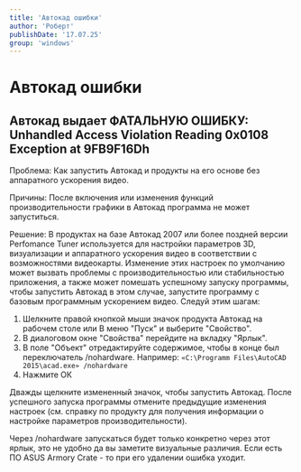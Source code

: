 ```yaml
---
title: 'Автокад ошибки'
author: 'Роберт'
publishDate: '17.07.25'
group: 'windows'
---
```


# Автокад ошибки

## Автокад выдает ФАТАЛЬНУЮ ОШИБКУ: Unhandled Access Violation Reading 0x0108 Exception at 9FB9F16Dh

Проблема:
Как запустить Автокад и продукты на его основе без аппаратного ускорения видео.

Причины:
После включения или изменения функций производительности графики в Автокад программа не может запуститься.

Решение:
В продуктах на базе Автокад 2007 или более поздней версии Perfomance Tuner используется для настройки параметров 3D, визуализации и аппаратного ускорения видео в соответствии с возможностями видеокарты. Изменение этих настроек по умолчанию может вызвать проблемы с производительностью или стабильностью приложения, а также может помешать успешному запуску программы, чтобы запустить Автокад в этом случае, запустите программу с базовым программным ускорением видео. Следуй этим шагам:

1. Шелкните правой кнопкой мыши значок продукта Автокад на рабочем столе или В меню "Пуск" и выберите "Свойство".
2. В диалоговом окне "Свойства" перейдите на вкладку "Ярлык".
3. В поле "Объект" отредактируйте содержимое, чтобы в конце был переключатель /nohardware. Например: `«C:\Programm Files\AutoCAD 2015\acad.exe» /nohardware`
4. Нажмите ОК

Дважды щелкните измененный значок, чтобы запустить Автокад. После успешного запуска программы отмените предыдущие изменения настроек (см. справку по продукту для получения информации о настройке параметров производительности).

Через /nohardware запускаться будет только конкретно через этот ярлык, это не удобно да вы заметите визуальные различия. Если есть ПО ASUS Armory Crate - то при его удалении ошибка уходит.
